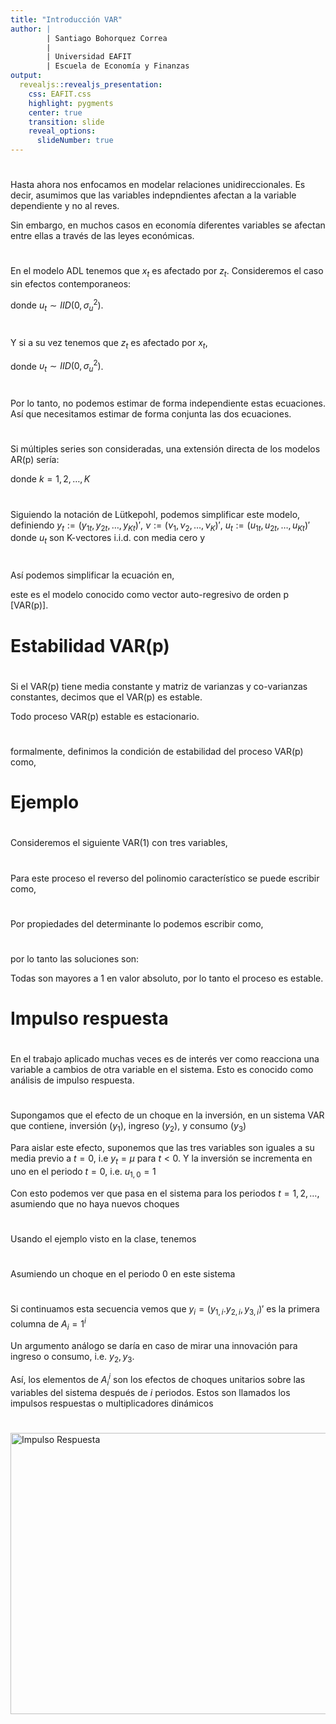 ```yaml
---
title: "Introducción VAR"
author: |
        | Santiago Bohorquez Correa
        |
        | Universidad EAFIT
        | Escuela de Economía y Finanzas
output:
  revealjs::revealjs_presentation:
    css: EAFIT.css
    highlight: pygments
    center: true
    transition: slide
    reveal_options:
      slideNumber: true
---
```


#

Hasta ahora nos enfocamos en modelar relaciones unidireccionales. Es decir, asumimos que las variables indepndientes afectan a la variable dependiente y no al reves.

Sin embargo, en muchos casos en economía diferentes variables se afectan entre ellas a través de las leyes económicas.  

#

En el modelo ADL tenemos que $x_t$ es afectado por $z_t$. Consideremos el caso sin efectos contemporaneos:

 \begin{equation}
     x_t = \delta + \sum_{i=1}^p \phi_i x_{t-i} + \sum_{j=0}^b \beta_j z_{t-j} + u_t
 \end{equation}
 
 donde $u_t \sim IID(0,\sigma^2_u)$. 

#

Y si a su vez tenemos que $z_t$ es afectado por $x_t$,

 \begin{equation}
     z_t = \delta + \sum_{i=1}^p \phi_i x_{t-i} + \sum_{j=0}^b \beta_j z_{t-j} + \upsilon_t
 \end{equation}
 
 donde $\upsilon_t \sim IID(0,\sigma^2_u)$. 

#

Por lo tanto, no podemos estimar de forma independiente estas ecuaciones. Así que necesitamos estimar de forma conjunta las dos ecuaciones.
        
#

Si múltiples series son consideradas, una extensión directa de los modelos AR(p) sería:

\begin{equation}\label{eq:varp}
\begin{matrix}
    y_{k,t}  = & \nu_k  + \alpha_{k1,1}y_{1,t-1} + \alpha_{k2,1}y{2,t-1} + \dots + \alpha_{kK,1}y_{K,t-1} \\ 
    &  + \dots + \alpha_{k1,p}y_{1,t-p} + \alpha_{k2,p}y_{2,t-p} + \dots + \alpha_{kK,p}y_{K,t-p} + u_{kt}
\end{matrix}    
\end{equation}

donde $k=1,2,\dots , K$



#

Siguiendo la notación de Lütkepohl, podemos simplificar este modelo, definiendo $y_t := (y_{1t},y_{2t},\dots,y_{Kt})'$, $\nu := (\nu_1,\nu_2, \dots, \nu_K)'$, $u_t := (u_{1t},u_{2t}, \dots, u_{Kt})'$ donde $u_t$ son K-vectores i.i.d. con media cero  y

\begin{equation}
    A_i := 
\begin{bmatrix}
    \alpha_{11,i} & \alpha_{12,i} & \dots & \alpha_{1K,i} \\
    \alpha_{21,i} & \alpha_{22,i} & \dots & \alpha_{2K,i} \\
    \vdots & \vdots & \ddots & \vdots \\
    \alpha_{K1,i} & \alpha_{K2,i} & \dots & \alpha_{KK,i}
\end{bmatrix}
\end{equation}


#

Así podemos simplificar la ecuación \ref{eq:varp} en,

\begin{equation}\label{eq:varps}
    y_{t}  =  \nu  + A_1 y_{t-1} + A_2 y_{t-2} + \dots + A_p y_{t-p}
\end{equation}

este es el modelo conocido como vector auto-regresivo de orden p [VAR(p)]. 


# Estabilidad VAR(p)

#

Si el VAR(p) tiene media constante y matriz de varianzas y co-varianzas constantes, decimos que el VAR(p) es estable.

Todo proceso VAR(p) estable es estacionario.

#


formalmente, definimos la condición de estabilidad del proceso VAR(p) como,

\begin{equation}
    \det (I_{K} - A_1 z -  A_2 z^2 - \dots -  A_p z^p ) \neq 0 \quad \text{para } |z| \leq 1
\end{equation}
 



# Ejemplo

#

Consideremos el siguiente VAR(1) con tres variables,

\begin{equation}
    y_t = \nu + \begin{bmatrix}
        0.5 & 0 & 0 \\
        0.1 & 0.1 & 0.3 \\
        0 & 0.2 & 0.3
    \end{bmatrix} y_{t-1} + u_t
\end{equation}

#

Para este proceso el reverso del polinomio característico se puede escribir como,

\begin{align}
   \det & \left( \begin{bmatrix}
       1 & 0 & 0 \\
       0 & 1 & 0 \\
       0 & 0 & 1
   \end{bmatrix}  - \begin{bmatrix}
      0.5 & 0 & 0 \\
       0.1 & 0.1 & 0.3 \\
       0 & 0.2 & 0.3
   \end{bmatrix} z \right) \\
   & = \det\begin{bmatrix}
      1- 0.5z  & 0 & 0 \\
       -0.1 z & 1 - 0.1 z & -0.3z \\
       0 & - 0.2 z & 1 - 0.3 z
   \end{bmatrix}
\end{align}

#

Por propiedades del determinante lo podemos escribir como,

\begin{equation}
(1-0.5z) (1-0.4z - 0.03z^2) = 0    
\end{equation}

#

por lo tanto las soluciones son:

\begin{align}
    z_1 & = 2; & z_2 & = 2.1525; & z_3 = -15.4858
\end{align}


Todas son mayores a 1 en valor absoluto, por lo tanto el proceso es estable.


# Impulso respuesta

#

En el trabajo aplicado muchas veces es de interés ver como reacciona una variable a cambios de otra variable en el sistema. Esto es conocido como análisis de impulso respuesta.


#

Supongamos que el efecto de un choque en la inversión, en un sistema VAR que contiene, inversión ($y_1$), ingreso ($y_2$), y consumo ($y_3$)

Para aislar este efecto, suponemos que las tres variables son iguales a su media previo a $t=0$, i.e $y_t = \mu$ para $t <0$. Y la inversión se incrementa en uno en el periodo $t=0$, i.e. $u_{1,0}=1$

Con esto podemos ver que pasa en el sistema para los periodos $t=1,2,\dots$, asumiendo que no haya nuevos choques

#

Usando el ejemplo visto en la clase, tenemos

\begin{equation}
    y_t = \nu + \begin{bmatrix}
        0.5 & 0 & 0 \\
        0.1 & 0.1 & 0.3 \\
        0 & 0.2 & 0.3
    \end{bmatrix} 
    \begin{bmatrix}
    y_{1,t-1} \\
    y_{2,t-1} \\
    y_{3,t-1} 
    \end{bmatrix}
    +  \begin{bmatrix}
    u_{1,t} \\
    u_{2,t} \\
    u_{3,t} 
    \end{bmatrix}
\end{equation}

#
Asumiendo un choque en el periodo 0 en este sistema

\begin{align}
    y_0 & = \begin{bmatrix}
    y_{1,0} \\
    y_{2,0} \\
    y_{3,0} 
    \end{bmatrix} =
\begin{bmatrix}
    u_{1,0} \\
    u_{2,0} \\
    u_{3,0} 
    \end{bmatrix} =
    \begin{bmatrix}
    1 \\
    0 \\
    0 
    \end{bmatrix}, \\
y_1 & = \begin{bmatrix}
    y_{1,1} \\
    y_{2,1} \\
    y_{3,1} 
    \end{bmatrix} = A_1 y_0 = \begin{bmatrix}
    0.5 \\
    0.1 \\
    0 
    \end{bmatrix} \\
y_2 & = \begin{bmatrix}
    y_{1,2} \\
    y_{2,2} \\
    y_{3,2} 
    \end{bmatrix} = A_1 y_1 =  A_1^2 y_0 = \begin{bmatrix}
    0.25 \\
    0.06 \\
    0.02
    \end{bmatrix}    
\end{align}


#

Si continuamos esta secuencia vemos que $y_i = (y_{1,i}.y_{2,i},y_{3,i})'$ es la primera columna de $A_i=1^i$

Un argumento análogo se daría en caso de mirar una innovación para ingreso o consumo, i.e. $y_2,y_3$.

Así, los elementos de $A_i^i$ son los efectos de choques unitarios sobre las variables del sistema después de $i$ periodos. Estos son llamados los impulsos respuestas o multiplicadores dinámicos


#
<img src="img/impulso_respuesta.png" alt="Impulso Respuesta" width="900" height="450"> 
